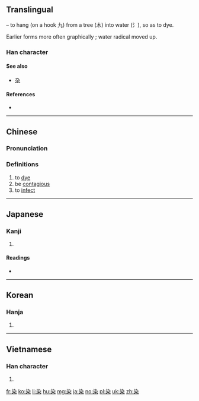 ==Translingual==
{{Han compound|水|alt1=氵|t1=water|九|t2=hook|木|t3=tree|ls=ic}} – to hang (on a hook 九) from a tree (木) into water (氵), so as to dye.

Earlier forms more often graphically {{Han compound|氵|杂}}; water radical moved up.

===Han character===
{{Han char|rn=75|rad=木|as=05|sn=9|four=34904|canj=END|ids=⿱氿木}}

====See also====
* [[杂]]

====References====
* {{Han ref|kx=0519.040|dkj=14621|dj=0907.030|hdz=21188.070|uh=67D3|ud=26579|bh=AC56|bd=44118}}

----

==Chinese==
{{zh-forms}}

===Pronunciation===
{{zh-pron
|m=rǎn
|c=jim5
|mc=y
|oc=y
|ma=Zh-ran.ogg
|cat=v
}}

===Definitions===
# to [[dye]]
# be [[contagious]]
# to [[infect]]

----

==Japanese==

===Kanji===
{{ja-kanji|grade=6|rs=木05}}

# {{defn|lang=ja|sort=木05}}

====Readings====
* {{ja-readings|on=[[せん]] (sen)|kun=[[そめる]] (someru), [[しみる]] (shimiru), [[そまる]] (somaru)}}

----

==Korean==

===Hanja===
{{ko-hanja|hangeul=[[염]]|eumhun=|rv=yeom|mr=yŏm|y=yem}}

# {{defn|lang=ko|sort=木05}}

----

==Vietnamese==

===Han character===
{{vi-hantu|[[nhuộm]], [[nhẹm]], [[nhiễm]], [[nhuốm]], [[ruộm]], [[vẩn]]|rs=木05}}

# {{defn|lang=vi|sort=木05}}

[[fr:染]]
[[ko:染]]
[[li:染]]
[[hu:染]]
[[mg:染]]
[[ja:染]]
[[no:染]]
[[pl:染]]
[[uk:染]]
[[zh:染]]
